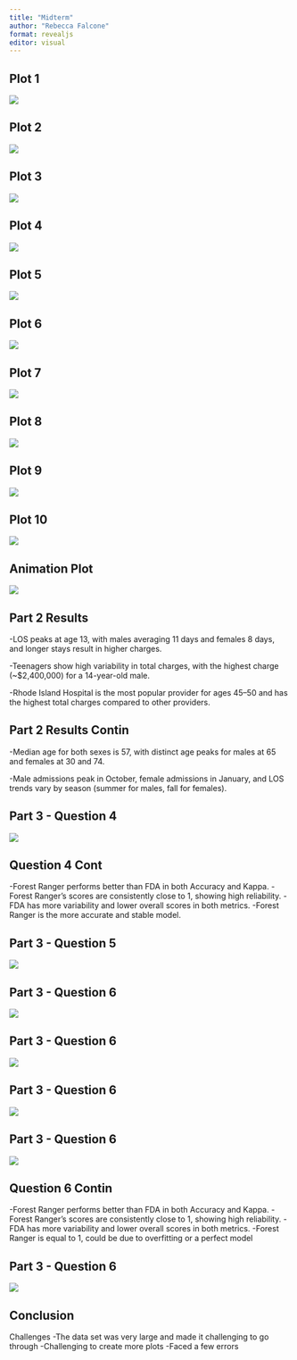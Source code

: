 ```yaml
---
title: "Midterm"
author: "Rebecca Falcone"
format: revealjs
editor: visual
---
```


## Plot 1

![](plot1.png)


## Plot 2

![](plot2.png)



## Plot 3

![](plot3.png)


## Plot 4

![](plot4.png)


## Plot 5

![](plot5.png)


## Plot 6

![](plot6.png)


## Plot 7

![](plot7.png)


## Plot 8

![](plot8.png)


## Plot 9

![](plot9.png)

## Plot 10

![](plot10.png)


## Animation Plot

![](animation.gif)


## Part 2 Results

-LOS peaks at age 13, with males averaging 11 days and females 8 days, and longer stays result in higher charges.

-Teenagers show high variability in total charges, with the highest charge (~$2,400,000) for a 14-year-old male.

-Rhode Island Hospital is the most popular provider for ages 45–50 and has the highest total charges compared to other providers.

## Part 2 Results Contin

-Median age for both sexes is 57, with distinct age peaks for males at 65 and females at 30 and 74.

-Male admissions peak in October, female admissions in January, and LOS trends vary by season (summer for males, fall for females).




## Part 3 - Question 4
![](Question4.png)


## Question 4 Cont

-Forest Ranger performs better than FDA in both Accuracy and Kappa.
-Forest Ranger's scores are consistently close to 1, showing high reliability.
-FDA has more variability and lower overall scores in both metrics.
-Forest Ranger is the more accurate and stable model.

## Part 3 - Question 5

![](Question5.png)


## Part 3 - Question 6

![](Question6-3.png)

## Part 3 - Question 6

![](Question6-3a.png)

## Part 3 - Question 6

![](Question6-3b.png)

## Part 3 - Question 6

![](Question6-4.png)

## Question 6 Contin

-Forest Ranger performs better than FDA in both Accuracy and Kappa.
-Forest Ranger's scores are consistently close to 1, showing high reliability.
-FDA has more variability and lower overall scores in both metrics.
-Forest Ranger is equal to 1, could be due to overfitting or a perfect model

## Part 3 - Question 6

![](Question6-5.png)


## Conclusion

Challenges
-The data set was very large and made it challenging to go through
-Challenging to create more plots
-Faced a few errors

